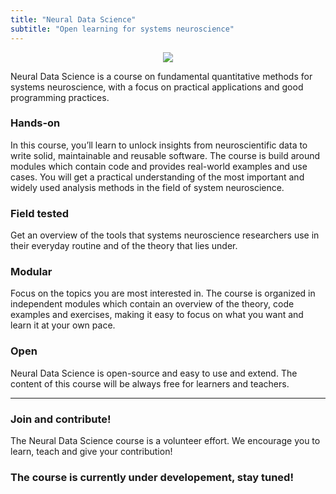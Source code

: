 ```yaml
---
title: "Neural Data Science"
subtitle: "Open learning for systems neuroscience"
---
```



<p align="center">
![](www/header.png)
</p>

Neural Data Science is a course on fundamental quantitative methods for systems neuroscience, with a focus on practical applications and good programming practices. 

### Hands-on
In this course, you'll learn to unlock insights from neuroscientific data to write solid, maintainable and reusable software. The course is build around modules which contain code and provides real-world examples and use cases. You will get a practical understanding of the most important and widely used analysis methods in the field of system neuroscience.

### Field tested
Get an overview of the tools that systems neuroscience researchers use in their everyday routine and of the theory that lies under.

### Modular 
Focus on the topics you are most interested in. The course is organized in independent modules which contain an overview of the theory, code examples and exercises, making it easy to focus on what you want and learn it at your own pace.


### Open
Neural Data Science is open-source and easy to use and extend. The content of this course will be always free for learners and teachers. 

---

### Join and contribute!
The Neural Data Science course is a volunteer effort. We encourage you to learn, teach and give your contribution!


### The course is currently under developement, stay tuned!
